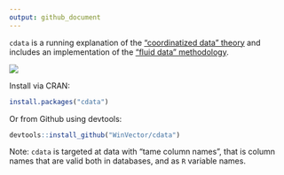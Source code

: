 ```yaml
---
output: github_document
---
```


<!-- README.md is generated from README.Rmd. Please edit that file -->

`cdata` is a running explanation of the ["coordinatized data" theory](https://github.com/WinVector/cdata/blob/master/extras/RowsAndColumns.md) and includes an implementation of the ["fluid data" methodology](https://github.com/WinVector/cdata/blob/master/extras/FluidData.md).

![](https://raw.githubusercontent.com/WinVector/cdata/master/tools/cdata.png)

Install via CRAN:

```r
install.packages("cdata")
```

Or from Github using devtools:

```r
devtools::install_github("WinVector/cdata")
```

Note: `cdata` is targeted at data with "tame column names", that is column names that are valid both in databases, and as `R` variable names.

